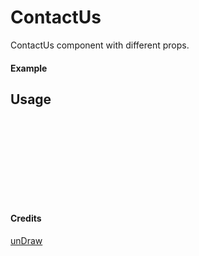 
<Meta of={ContactUs} title="unDraw/ContactUs" />

# ContactUs

ContactUs component with different props.

#### Example

<Canvas of={ContactUs.Primary} />

## Usage

```ts
import { ContactUs } from "yadl-ui";

const Example = () => {
  return (
      <ContactUs />
  );
};

export default Example;
```

#### Credits
[unDraw](https://undraw.co/illustrations)
